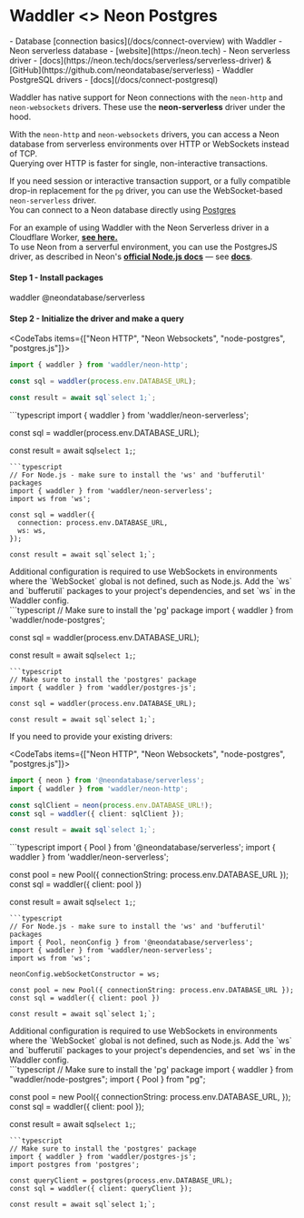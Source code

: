 
# Waddler \<\> Neon Postgres
<Prerequisites>
- Database [connection basics](/docs/connect-overview) with Waddler
- Neon serverless database - [website](https://neon.tech)
- Neon serverless driver - [docs](https://neon.tech/docs/serverless/serverless-driver) & [GitHub](https://github.com/neondatabase/serverless)
- Waddler PostgreSQL drivers - [docs](/docs/connect-postgresql)
</Prerequisites>

Waddler has native support for Neon connections with the `neon-http` and `neon-websockets` drivers. These use the **neon-serverless** driver under the hood.  
  
With the `neon-http` and `neon-websockets` drivers, you can access a Neon database from serverless environments over HTTP or WebSockets instead of TCP.  
Querying over HTTP is faster for single, non-interactive transactions.  
  
If you need session or interactive transaction support, or a fully compatible drop-in replacement for the `pg` driver, you can use the WebSocket-based `neon-serverless` driver.  
You can connect to a Neon database directly using [Postgres](/docs/get-started/postgresql-new)
  
For an example of using Waddler with the Neon Serverless driver in a Cloudflare Worker, **[see here.](http://driz.link/neon-cf-ex)**  
To use Neon from a serverful environment, you can use the PostgresJS driver, as described in Neon's **[official Node.js docs](https://neon.tech/docs/guides/node)** — see **[docs](/docs/connect-postgresql)**.

#### Step 1 - Install packages
<Npm>
waddler @neondatabase/serverless
</Npm>

#### Step 2 - Initialize the driver and make a query
<CodeTabs items={["Neon HTTP", "Neon Websockets", "node-postgres", "postgres.js"]}>
```typescript
import { waddler } from 'waddler/neon-http';

const sql = waddler(process.env.DATABASE_URL);

const result = await sql`select 1;`;
```
<Section> 
```typescript 
import { waddler } from 'waddler/neon-serverless';

const sql = waddler(process.env.DATABASE_URL);

const result = await sql`select 1;`;
```
```typescript
// For Node.js - make sure to install the 'ws' and 'bufferutil' packages
import { waddler } from 'waddler/neon-serverless';
import ws from 'ws';

const sql = waddler({
  connection: process.env.DATABASE_URL,
  ws: ws,
});

const result = await sql`select 1;`;
```
<Callout type="warning" emoji="⚙️"> 
Additional configuration is required to use WebSockets in environments where the `WebSocket` global is not defined, such as Node.js. 
Add the `ws` and `bufferutil` packages to your project's dependencies, and set `ws` in the Waddler config. 
</Callout>
</Section> 
```typescript 
// Make sure to install the 'pg' package 
import { waddler } from 'waddler/node-postgres';

const sql = waddler(process.env.DATABASE_URL);
 
const result = await sql`select 1;`;
```
```typescript
// Make sure to install the 'postgres' package
import { waddler } from 'waddler/postgres-js';

const sql = waddler(process.env.DATABASE_URL);

const result = await sql`select 1;`;
```
</CodeTabs>

If you need to provide your existing drivers:

<CodeTabs items={["Neon HTTP", "Neon Websockets", "node-postgres", "postgres.js"]}>
```typescript
import { neon } from '@neondatabase/serverless';
import { waddler } from 'waddler/neon-http';

const sqlClient = neon(process.env.DATABASE_URL!);
const sql = waddler({ client: sqlClient });

const result = await sql`select 1;`;
```
<Section> 
```typescript 
import { Pool } from '@neondatabase/serverless';
import { waddler } from 'waddler/neon-serverless';

const pool = new Pool({ connectionString: process.env.DATABASE_URL });
const sql = waddler({ client: pool })

const result = await sql`select 1;`;
```
```typescript
// For Node.js - make sure to install the 'ws' and 'bufferutil' packages
import { Pool, neonConfig } from '@neondatabase/serverless';
import { waddler } from 'waddler/neon-serverless';
import ws from 'ws';

neonConfig.webSocketConstructor = ws;

const pool = new Pool({ connectionString: process.env.DATABASE_URL });
const sql = waddler({ client: pool })

const result = await sql`select 1;`;
```
<Callout type="warning" emoji="⚙️"> 
Additional configuration is required to use WebSockets in environments where the `WebSocket` global is not defined, such as Node.js. 
Add the `ws` and `bufferutil` packages to your project's dependencies, and set `ws` in the Waddler config. 
</Callout>
</Section> 
```typescript 
// Make sure to install the 'pg' package 
import { waddler } from "waddler/node-postgres";
import { Pool } from "pg";

const pool = new Pool({
  connectionString: process.env.DATABASE_URL,
});
const sql = waddler({ client: pool });
 
const result = await sql`select 1;`;
```
```typescript
// Make sure to install the 'postgres' package
import { waddler } from 'waddler/postgres-js';
import postgres from 'postgres';

const queryClient = postgres(process.env.DATABASE_URL);
const sql = waddler({ client: queryClient });

const result = await sql`select 1;`;
```
</CodeTabs>

